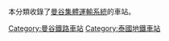 本分類收錄了[[曼谷集體運輸系統|曼谷集體運輸系統]]的車站。
{{Commonscat|Skytrain of Bangkok}}

[[Category:曼谷鐵路車站|Category:曼谷鐵路車站]]
[[Category:泰國地鐵車站|Category:泰國地鐵車站]]